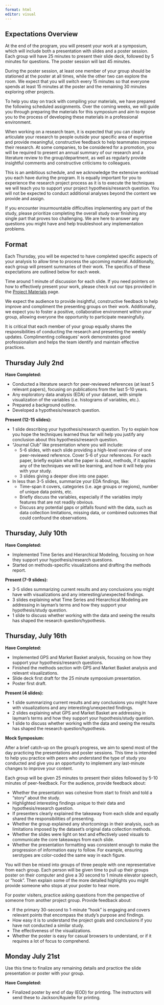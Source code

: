 ```yaml
---
format: html
editor: visual
---
```


## Expectations Overview

At the end of the program, you will present your work at a symposium, which will include both a presentation with slides and a poster session. Each group will have 25 minutes to present their slide deck, followed by 5 minutes for questions. The poster session will last 45 minutes. 

:::{.callout-important}
During the poster session, at least one member of your group should be stationed at the poster at all times, while the other two can explore the room. We expect that you will switch every 15 minutes so that everyone spends at least 15 minutes at the poster and the remaining 30 minutes exploring other projects.
:::

To help you stay on track with compiling your materials, we have prepared the following scheduled assignments. Over the coming weeks, we will guide you through preparing the materials for this symposium and aim to expose you to the process of developing these materials in a professional environment.

When working on a research team, it is expected that you can clearly articulate your research to people outside your specific area of expertise and provide meaningful, constructive feedback to help teammates improve their research. At some companies, to be considered for a promotion, you will be required to present an annual summary of our research and a literature review to the group/department, as well as regularly provide insightful comments and constructive criticisms to colleagues.

This is an ambitious schedule, and we acknowledge the extensive workload you each have during the program. It is equally important for you to experience the research project process as it is to execute the techniques we will teach you to support your project hypothesis/research question. You will not be expected to conduct additional analyses beyond the content we provide and assign. 

If you encounter insurmountable difficulties implementing any part of the study, please prioritize completing the overall study over finishing any single part that proves too challenging. We are here to answer any questions you might have and help troubleshoot any implementation problems.


## Format

Each Thursday, you will be expected to have completed specific aspects of your analysis to allow time to process the upcoming material. Additionally, each group will present summaries of their work. The specifics of these expectations are outlined below for each week.

:::{.callout-important}
Time around 1 minute of discussion for each slide. If you need pointers on how to effectively present your work, please check out our tips provided in the [Project Materials](Materials/Materials.qmd) page.
:::

We expect the audience to provide insightful, constructive feedback to help improve and compliment the presenting groups on their work. Additionally, we expect you to foster a positive, collaborative environment within your group, allowing everyone the opportunity to participate meaningfully.

It is critical that each member of your group equally shares the responsibilities of conducting the research and presenting the weekly updates. Complimenting colleagues' work demonstrates good professionalism and helps the team identify and maintain effective practices.


## Thursday July 2nd

**Have Completed:**

- Conducted a literature search for peer-reviewed references (at least 5 relevant papers), focusing on publications from the last 5-10 years.
- Any exploratory data analysis (EDA) of your dataset, with simple visualization of the variables (i.e. histograms of variables, etc.).
- Prepared a background outline.
- Developed a hypothesis/research question.

**Present (12-15 slides):**

- 1 slide describing your hypothesis/research question. Try to explain how you hope the techniques learned thus far will help you justify any conclusion about this hypothesis/research question.
- "Journal Club" like presentation where you will include:
    - 5-6 slides, with each slide providing a high-level overview of one peer-reviewed reference. Cover 5-6 of your references. For each paper, briefly explain what the paper is about, methods, if it applies any of the techniques we will be learning, and how it will help you with your study.
    - 3 slides giving a deeper dive into one paper.
- In less than 3-5 slides, summarize your EDA findings, like:
    - Time-span it covers, categories (i.e. age groups or regions), number of unique data points, etc.
    - Briefly discuss the variables, especially if the variables imply features that are not readily obvious.
    - Discuss any potential gaps or pitfalls found with the data, such as data collection limitations, missing data, or combined outcomes that could confound the observations.


## Thursday, July 10th

**Have Completed:**

- Implemented Time Series and Hierarchical Modeling, focusing on how they support your hypothesis/research questions.
- Started on methods-specific visualizations and drafting the methods report.

**Present (7-9 slides):**

- 3-5 slides summarizing current results and any conclusions you might have with visualizations and any interesting/unexpected findings.
- 3 slides explaining what Time Series and Hierarchical Modeling are addressing in layman's terms and how they support your hypothesis/study question.
- 1 slide to discuss whether working with the data and seeing the results has shaped the research question/hypothesis.


## Thursday, July 16th

**Have Completed:**

- Implemented GPS and Market Basket analysis, focusing on how they support your hypothesis/research questions.
- Finished the methods section with GPS and Market Basket analysis and relevant visualizations.
- Slide deck first draft for the 25 minute symposium presentation.
- Poster first draft.

**Present (4 slides):**

- 1 slide summarizing current results and any conclusions you might have with visualizations and any interesting/unexpected findings.
- 2 slides explaining what GPS and Market Basket are addressing in layman's terms and how they support your hypothesis/study question.
- 1 slide to discuss whether working with the data and seeing the results has shaped the research question/hypothesis.

**Mock Symposium:**

After a brief catch-up on the group's progress, we aim to spend most of the day practicing the presentations and poster sessions. This time is intended to help you practice with peers who understand the type of study you conducted and give you an opportunity to implement any last-minute changes to improve your content.

Each group will be given 25 minutes to present their slides followed by 5-10 minutes of peer-feedback. For the audience, provide feedback about:

- Whether the presentation was cohesive from start to finish and told a "story" about the study.
- Highlighted interesting findings unique to their data and hypothesis/research question.
- If presenters clearly explained the takeaway from each slide and equally shared the responsibilities of presenting.
- Whether the group explained any shortcomings in their analysis, such as limitations imposed by the dataset's original data collection methods.
- Whether the slides were light on text and effectively used visuals to communicate the core takeaways from each slide.
- Whether the presentation formatting was consistent enough to make the progression of information easy to follow. For example, ensuring serotypes are color-coded the same way in each figure.

You will then be mixed into groups of three people with one representative from each group. Each person will be given time to pull up their groups poster on their computer and give a 30 second to 1 minute elevator speech, or "hook". Then explain some of the more detailed highlights you might provide someone who stops at your poster to hear more.

For poster visiters, practice asking questions from the perspective of someone from another project group. Provide feedback about:

- If the primary 30-second to 1-minute "hook" is engaging and covers relevant points that encompass the study's purpose and findings.
- How easy it is to understand the project goals and conclusions if you have not conducted a similar study.
- The effectiveness of the visualizations.
- Whether the poster is easy for casual browsers to understand, or if it requires a lot of focus to comprehend.


## Monday July 21st

Use this time to finalize any remaining details and practice the slide presentation or poster with your group.

**Have Completed:**

- Finalized poster by end of day (EOD) for printing. The instructors will send these to Jackson/Aquielle for printing.



